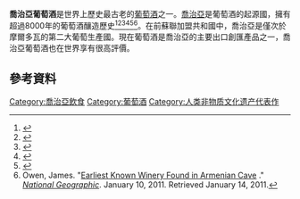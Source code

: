 {{NoteTA|G1=Toponym}}
{{expand|time=2015-12-12T23:16:45+00:00}}
'''喬治亞葡萄酒'''是世界上歷史最古老的[[葡萄酒|葡萄酒]]之一。[[喬治亞|喬治亞]]是葡萄酒的起源國，擁有超過8000年的葡萄酒釀造歷史<ref>{{Cite web |url=http://www.indianwineacademy.com/item_6_620.aspx |title=存档副本 |accessdate=2015-12-12 |archive-date=2020-10-31 |archive-url=https://web.archive.org/web/20201031082006/https://www.indianwineacademy.com/item_6_620.aspx |dead-url=no }}</ref><ref>{{Cite web |url=http://www.ft.com/cms/s/0/86f0651a-382c-11e4-a687-00144feabdc0.html#axzz3XMYUcoDy |title=存档副本 |accessdate=2015-12-12 |archive-date=2014-11-04 |archive-url=https://web.archive.org/web/20141104025757/http://www.ft.com/cms/s/0/86f0651a-382c-11e4-a687-00144feabdc0.html#axzz3XMYUcoDy |dead-url=no }}</ref><ref>{{cite web |url=http://cycloscope.weebly.com/blog/traditional-winemaking-in-georgia-the-oldest-wine-in-the-world |title=存档副本 |accessdate=2015-04-15 |deadurl=yes |archiveurl=https://archive.is/20150415080208/http://cycloscope.weebly.com/blog/traditional-winemaking-in-georgia-the-oldest-wine-in-the-world |archivedate=2015-04-15 }}</ref><ref>{{Cite web |url=http://edition.cnn.com/2010/WORLD/europe/04/20/georgia.wine.heritage/ |title=存档副本 |accessdate=2015-12-12 |archive-date=2010-04-29 |archive-url=https://web.archive.org/web/20100429114827/http://edition.cnn.com/2010/WORLD/europe/04/20/georgia.wine.heritage/ |dead-url=no }}</ref><ref>{{cite book |title=Cultures of The World Georgia|last1=Spilling |first1=Michael |last2=Wong |first2=Winnie |authorlink= |authors= |year=2008 |publisher= |location= |isbn=978-0-7614-3033-9 |page=128 |pages= |url= |accessdate=}}</ref><ref name="NatGeo">Owen, James. "[http://news.nationalgeographic.com/news/2011/01/110111-oldest-wine-press-making-winery-armenia-science-ucla/ Earliest Known Winery Found in Armenian Cave] {{Wayback|url=http://news.nationalgeographic.com/news/2011/01/110111-oldest-wine-press-making-winery-armenia-science-ucla/ |date=20170603205116 }}." ''[[National_Geographic_Society|National Geographic]]''. January 10, 2011. Retrieved January 14, 2011.</ref>。在前蘇聯加盟共和國中，喬治亞是僅次於摩爾多瓦的第二大葡萄生產國。現在葡萄酒是喬治亞的主要出口創匯產品之一，喬治亞葡萄酒也在世界享有很高評價。

==參考資料==
{{reflist}}
[[Category:喬治亞飲食|Category:喬治亞飲食]]
[[Category:葡萄酒|Category:葡萄酒]]
[[Category:人类非物质文化遗产代表作|Category:人类非物质文化遗产代表作]]